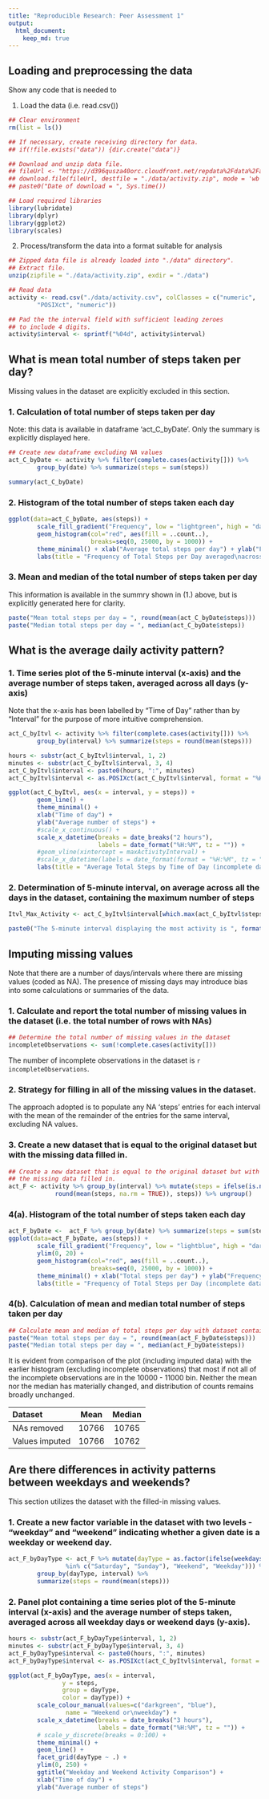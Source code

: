 ```yaml
---
title: "Reproducible Research: Peer Assessment 1"
output: 
  html_document:
    keep_md: true
---
```


## Loading and preprocessing the data

Show any code that is needed to

1. Load the data (i.e. read.csv())

```r

## Clear environment
rm(list = ls())

## If necessary, create receiving directory for data.
## if(!file.exists("data")) {dir.create("data")}

## Download and unzip data file.
## fileUrl <- "https://d396qusza40orc.cloudfront.net/repdata%2Fdata%2Factivity.zip"
## download.file(fileUrl, destfile = "./data/activity.zip", mode = 'wb')
## paste0("Date of download = ", Sys.time())

## Load required libraries
library(lubridate)
library(dplyr)
library(ggplot2)
library(scales)
```


2. Process/transform the data into a format suitable for analysis


```r
## Zipped data file is already loaded into "./data" directory".
## Extract file.
unzip(zipfile = "./data/activity.zip", exdir = "./data")

## Read data
activity <- read.csv("./data/activity.csv", colClasses = c("numeric",
        "POSIXct", "numeric"))

## Pad the the interval field with sufficient leading zeroes
## to include 4 digits.
activity$interval <- sprintf("%04d", activity$interval)
```


## What is mean total number of steps taken per day?

Missing values in the dataset are explicitly excluded in this section.

### 1. Calculation of total number of steps taken per day
Note: this data is available in dataframe 'act_C_byDate'. Only the summary is explicitly displayed here.

```r
## Create new dataframe excluding NA values
act_C_byDate <- activity %>% filter(complete.cases(activity[])) %>%
        group_by(date) %>% summarize(steps = sum(steps))

summary(act_C_byDate)
```

### 2. Histogram of the total number of steps taken each day

```r

ggplot(data=act_C_byDate, aes(steps)) +
        scale_fill_gradient("Frequency", low = "lightgreen", high = "darkgreen") +
        geom_histogram(col="red", aes(fill = ..count..),
                       breaks=seq(0, 25000, by = 1000)) +
        theme_minimal() + xlab("Average total steps per day") + ylab("Frequency") +
        labs(title = "Frequency of Total Steps per Day averaged\nacross all days (incomplete data excluded)")
```


### 3. Mean and median of the total number of steps taken per day

This information is available in the summry shown in (1.) above, but is explicitly generated here for clarity.

```r
paste("Mean total steps per day = ", round(mean(act_C_byDate$steps)))
paste("Median total steps per day = ", median(act_C_byDate$steps))
```


## What is the average daily activity pattern?
### 1. Time series plot of the 5-minute interval (x-axis) and the average number of steps taken, averaged across all days (y-axis)

Note that the x-axis has been labelled by "Time of Day" rather than by "Interval" for the purpose of more intuitive comprehension.

```r
act_C_byItvl <- activity %>% filter(complete.cases(activity[])) %>%
        group_by(interval) %>% summarize(steps = round(mean(steps)))

hours <- substr(act_C_byItvl$interval, 1, 2)
minutes <- substr(act_C_byItvl$interval, 3, 4)
act_C_byItvl$interval <- paste0(hours, ":", minutes)
act_C_byItvl$interval <- as.POSIXct(act_C_byItvl$interval, format = "%H:%M", tz = "")

ggplot(act_C_byItvl, aes(x = interval, y = steps)) +
        geom_line() +
        theme_minimal() +
        xlab("Time of day") +
        ylab("Average number of steps") +
        #scale_x_continuous() +
        scale_x_datetime(breaks = date_breaks("2 hours"),
                         labels = date_format("%H:%M", tz = "")) +
        #geom_vline(xintercept = maxActivityInterval) +
        #scale_x_datetime(labels = date_format(format = "%H:%M", tz = "")) +
        labs(title = "Average Total Steps by Time of Day (incomplete data excluded)")
```


### 2. Determination of 5-minute interval, on average across all the days in the dataset, containing the maximum number of steps

```r
Itvl_Max_Activity <- act_C_byItvl$interval[which.max(act_C_byItvl$steps)]

paste0("The 5-minute interval displaying the most activity is ", format(Itvl_Max_Activity, format = "%R", tz = ""))
```


## Imputing missing values

Note that there are a number of days/intervals where there are missing values (coded as NA). The presence of missing days may introduce bias into some calculations or summaries of the data.

### 1. Calculate and report the total number of missing values in the dataset (i.e. the total number of rows with NAs)

```r
## Determine the total number of missing values in the dataset
incompleteObservations <- sum(!complete.cases(activity[]))
```

The number of incomplete observations in the dataset is `r incompleteObservations`.

### 2. Strategy for filling in all of the missing values in the dataset.

The approach adopted is to populate any NA 'steps' entries for each interval with the mean of the remainder of the entries for the same interval, excluding NA values.

### 3. Create a new dataset that is equal to the original dataset but with the missing data filled in.

```r
## Create a new dataset that is equal to the original dataset but with
## the missing data filled in.
act_F <- activity %>% group_by(interval) %>% mutate(steps = ifelse(is.na(steps),
             round(mean(steps, na.rm = TRUE)), steps)) %>% ungroup()
```


### 4(a). Histogram of the total number of steps taken each day


```r
act_F_byDate <-  act_F %>% group_by(date) %>% summarize(steps = sum(steps))
ggplot(data=act_F_byDate, aes(steps)) +
        scale_fill_gradient("Frequency", low = "lightblue", high = "darkblue") +
        ylim(0, 20) +
        geom_histogram(col="red", aes(fill = ..count..),
                       breaks=seq(0, 25000, by = 1000)) +
        theme_minimal() + xlab("Total steps per day") + ylab("Frequency") +
        labs(title = "Frequency of Total Steps per Day (incomplete data imputed)")


```

### 4(b). Calculation of mean and median total number of steps taken per day

```r
## Calculate mean and median of total steps per day with dataset containg imputed data
paste("Mean total steps per day = ", round(mean(act_F_byDate$steps)))
paste("Median total steps per day = ", median(act_F_byDate$steps))

```

It is evident from comparison of the plot (including imputed data) with the earlier histogram (excluding incomplete observations) that most if not all of the incomplete observations are in the 10000 - 11000 bin. Neither the mean nor the median has materially changed, and distribution of counts remains broadly unchanged.

| Dataset        | Mean     | Median  |
| :------------- |:-------: | :------:|
| NAs removed    | 10766    |  10765  |
| Values imputed | 10766    |  10762  |



## Are there differences in activity patterns between weekdays and weekends?

This section utilizes the dataset with the filled-in missing values.

### 1. Create a new factor variable in the dataset with two levels - "weekday" and "weekend" indicating whether a given date is a weekday or weekend day.

```r
act_F_byDayType <- act_F %>% mutate(dayType = as.factor(ifelse(weekdays(date)
                %in% c("Saturday", "Sunday"), "Weekend", "Weekday"))) %>%
        group_by(dayType, interval) %>%
        summarize(steps = round(mean(steps)))
```

### 2. Panel plot containing a time series plot of the 5-minute interval (x-axis) and the average number of steps taken, averaged across all weekday days or weekend days (y-axis).

```r
hours <- substr(act_F_byDayType$interval, 1, 2)
minutes <- substr(act_F_byDayType$interval, 3, 4)
act_F_byDayType$interval <- paste0(hours, ":", minutes)
act_F_byDayType$interval <- as.POSIXct(act_C_byItvl$interval, format = "%H:%M", tz = "")

ggplot(act_F_byDayType, aes(x = interval,
               y = steps,
               group = dayType,
               color = dayType)) +
        scale_colour_manual(values=c("darkgreen", "blue"),
                name = "Weekend or\nweekday") +
        scale_x_datetime(breaks = date_breaks("3 hours"),
                         labels = date_format("%H:%M", tz = "")) +
        # scale_y_discrete(breaks = 0:100) +
        theme_minimal() +
        geom_line() +
        facet_grid(dayType ~ .) +
        ylim(0, 250) +
        ggtitle("Weekday and Weekend Activity Comparison") +
        xlab("Time of day") +
        ylab("Average number of steps")
```



